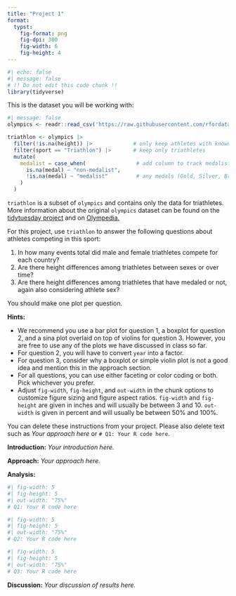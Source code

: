 ```yaml
---
title: "Project 1"
format:
  typst:
    fig-format: png
    fig-dpi: 300
    fig-width: 6
    fig-height: 4
---
```


```r
#| echo: false
#| message: false
# !! Do not edit this code chunk !!
library(tidyverse)
```

This is the dataset you will be working with:
```r
#| message: false
olympics <- readr::read_csv('https://raw.githubusercontent.com/rfordatascience/tidytuesday/master/data/2021/2021-07-27/olympics.csv')

triathlon <- olympics |> 
  filter(!is.na(height)) |>             # only keep athletes with known height
  filter(sport == "Triathlon") |>       # keep only triathletes
  mutate(
    medalist = case_when(                # add column to track medalist vs not
      is.na(medal) ~ "non-medalist",
      !is.na(medal) ~ "medalist"         # any medals (Gold, Silver, Bronze) count
    )
  )
```

`triathlon` is a subset of `olympics` and contains only the data for triathletes. More information about the original `olympics` dataset can be found on the [tidytuesday project](https://github.com/rfordatascience/tidytuesday/tree/master/data/2021/2021-07-27/readme.md) and on [Olympedia.](https://www.olympedia.org/)

For this project, use `triathlon` to answer the following questions about athletes competing in this sport:

1. In how many events total did male and female triathletes compete for each country? 
2. Are there height differences among triathletes between sexes or over time?
3. Are there height differences among triathletes that have medaled or not, again also considering athlete sex? 

You should make one plot per question.

**Hints:**

- We recommend you use a bar plot for question 1, a boxplot for question 2, and a sina plot overlaid on top of violins for question 3. However, you are free to use any of the plots we have discussed in class so far.
- For question 2, you will have to convert `year` into a factor. 
- For question 3, consider why a boxplot or simple violin plot is not a good idea and mention this in the approach section.
- For all questions, you can use either faceting or color coding or both. Pick whichever you prefer.
- Adjust `fig-width`, `fig-height`, and `out-width` in the chunk options to customize figure sizing and figure aspect ratios. `fig-width` and `fig-height` are given in inches and will usually be between 3 and 10. `out-width` is given in percent and will usually be between 50% and 100%.

You can delete these instructions from your project. Please also delete text such as *Your approach here* or `# Q1: Your R code here`.

**Introduction:** *Your introduction here.*

**Approach:** *Your approach here.*

**Analysis:**

```r
#| fig-width: 5
#| fig-height: 5
#| out-width: "75%"
# Q1: Your R code here
```

```r
#| fig-width: 5
#| fig-height: 5
#| out-width: "75%"
# Q2: Your R code here
```

```r
#| fig-width: 5
#| fig-height: 5
#| out-width: "75%"
# Q3: Your R code here
```

**Discussion:** *Your discussion of results here.*
